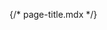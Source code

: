 {/* page-title.mdx */}


<Meta of={comStories} name="Docs"/>

<Title />
<Subtitle />
<Description />


> ## Bootstrap Documentation on Page Title
> * [Headings](https://getbootstrap.com/docs/5.3/content/typography/#headings)
> * [Display Headings](https://getbootstrap.com/docs/5.3/content/typography/#display-headings)


<Primary />

## Properties
<Controls />

## Attributes:        
* `title_attributes`: HTML attributes for the page title element.

## Variables:        
* `title_prefix`: Additional output populated by modules, intended to be
                 displayed in front of the main title tag that appears in the template.
* `title_suffix`: Additional output populated by modules, intended to be
                 displayed after the main title tag that appears in the template.

## Slots:
* N/A

<Stories of={comStories} />

### Examples
Used in the `page-title.html.twig` default theme implementation for a page title.

**Example #1:** Normal Page title 
```
  {% include 'varbase_components:page-title' %}
```

**Example #2:** Have a Bootstrap display class with the page title.
```
  {% include 'varbase_components:page-title' with {
      display: 'display-1'
    }
  %}
```

**Example #3:** Have custom title class with the page title.
```
  {% include 'varbase_components:page-title' with {
      page_title_utility_classes: ['custom-section-title1', 'custom-title2']
    }
  %}
```

## Source code
[//]: # (Twig Template source code)
<Source code={templateSource} />
